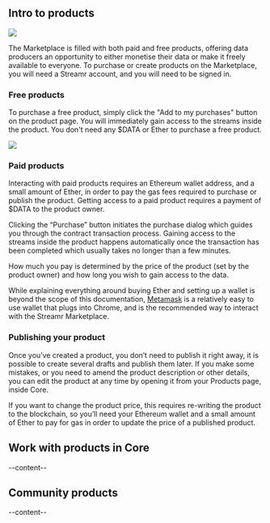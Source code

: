 


<ScrollableAnchor id="intro-to-products"><div>

## Intro to products

<img src={ProductsOverview} />

The Marketplace is filled with both paid and free products, offering data producers an opportunity to either monetise their data or make it freely available to everyone. To purchase or create products on the Marketplace, <Link to={links.newdocs.gettingStarted}>you will need a Streamr account, and you will need to be signed in</Link>.

### Free products

To purchase a free product, simply click the "Add to my purchases" button on the product page. You will immediately gain access to the streams inside the product. You don't need any <Link to={links.newdocs.dataToken}>$DATA</Link> or Ether to purchase a free product. 

<img src={ProductsList} />

### Paid products

Interacting with paid products requires an Ethereum wallet address, and a small amount of Ether, in order to pay the gas fees required to purchase or publish the product. Getting access to a paid product requires a payment of <Link to={links.newdocs.dataToken}>$DATA</Link> to the product owner. 

Clicking the “Purchase” button initiates the purchase dialog which guides you through the contract transaction process. Gaining access to the streams inside the product happens automatically once the transaction has been completed which usually takes no longer than a few minutes. 

How much you pay is determined by the price of the product (set by the product owner) and how long you wish to gain access to the data.

While explaining everything around buying Ether and setting up a wallet is beyond the scope of this documentation, [Metamask](https://metamask.io) is a relatively easy to use wallet that plugs into Chrome, and is the recommended way to interact with the Streamr Marketplace.

### Publishing your product

Once you’ve created a product, you don’t need to publish it right away, it is possible to create several drafts and publish them later. If you make some mistakes, or you need to amend the product description or other details, you can edit the product at any time by opening it from your <Link to={links.userpages.products}>Products</Link> page, inside Core. 

If you want to change the product price, this requires re-writing the product to the blockchain, so you’ll need your Ethereum wallet and a small amount of Ether to pay for gas in order to update the price of a published product.

</div></ScrollableAnchor>

<ScrollableAnchor id="work-with-products-in-core"><div>

## Work with products in Core
--content--

</div></ScrollableAnchor>

<ScrollableAnchor id="community-products"><div>

## Community products
--content--

</div></ScrollableAnchor>
